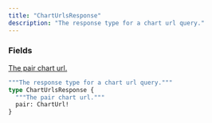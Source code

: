 ```yaml
---
title: "ChartUrlsResponse"
description: "The response type for a chart url query."
---
```


### Fields

<a href="/api-reference/types/charturl">
  <ResponseField name="pair" type="ChartUrl!" required>
    The pair chart url.
  </ResponseField>
</a>


```graphql ChartUrlsResponse
"""The response type for a chart url query."""
type ChartUrlsResponse {
  """The pair chart url."""
  pair: ChartUrl!
}
```
